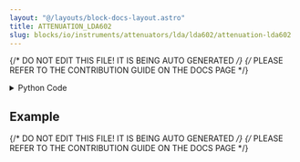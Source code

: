 ```yaml
---
layout: "@/layouts/block-docs-layout.astro"
title: ATTENUATION_LDA602
slug: blocks/io/instruments/attenuators/lda/lda602/attenuation-lda602
---
```


{/* DO NOT EDIT THIS FILE! IT IS BEING AUTO GENERATED */}
{/* PLEASE REFER TO THE CONTRIBUTION GUIDE ON THE DOCS PAGE */}


<PythonDocsDisplay docstring={docstring} />
<details>
<summary>Python Code</summary>

```python
from flojoy import flojoy, DataContainer, TextBlob
from typing import Optional, Literal
from qcodes_contrib_drivers.drivers.Vaunix.LDA import Vaunix_LDA
import platform
from numpy import allclose
from os import path


@flojoy(deps={"qcodes-contrib-drivers": "0.18.0"})
def ATTENUATION_LDA602(
    serial_number: int = 839,
    query_set: Literal["query", "set"] = "query",
    attenuation: float = 10.0,
    default: Optional[DataContainer] = None,
) -> TextBlob:
    """The ATTENUATION_LDA602 node sets or queries the attenuation for the LDA-602 Digital Attenuator.

    When setting the attenuation, the attenuation is then queried to ensure
    the attenuation was set correctly.
    The attenuation is rounded to the nearest 0.5 dB.

    This node should also work with compatible LDA attenuators (untested).

    Parameters
    ----------
    serial_number: str
        The serial number (not model number) to connect to.
    query_set: str
        Query or set the attenuation?
    attenuation: str
        The attenuation to set the LDA to, in dB.

    Returns
    -------
    DataContainer
        TextBlob: The current attenuation value.
    """

    assert (
        platform.system() == "Windows" and platform.architecture()[0] == "64bit"
    ), "This node currently supports only 64bit Windows."

    driver_path = path.dirname(__file__)

    assert path.isfile(
        path.join(driver_path, "VNX_atten64.dll")
    ), f"Ensure the dll file is placed here: {driver_path}"

    if query_set == "set":
        assert (
            0.0 <= attenuation <= 63.0
        ), f"The attenuation must be between 0 and 63 (set point: {attenuation})."

    attenuator = Vaunix_LDA("LDA", serial_number, dll_path=driver_path)

    match query_set:
        case "query":
            result = round(attenuator.attenuation() * 5, 2)
            s = f"Set to {round(attenuator.attenuation() * 5, 2)} dB"
        case "set":
            attenuator.attenuation(attenuation)
            result = round(attenuator.attenuation() * 5, 2)

            assert allclose(
                result, attenuation, rtol=0.1
            ), f"Resulting attenuation {result} is far from the set point {attenuation}"

            s = f"Set to {result} dB"

    attenuator.close()

    return TextBlob(text_blob=s)

```

[Find this Flojoy Block on GitHub](https://github.com/flojoy-ai/blocks/blob/main/blocks/IO/INSTRUMENTS/ATTENUATORS/LDA/LDA602/ATTENUATION_LDA602/ATTENUATION_LDA602.py)

</details>

## Example


<GetHelpWidget />


<AppDisplay app={app} blockName="ATTENUATION_LDA602" client:visible />


<Example />

{/* DO NOT EDIT THIS FILE! IT IS BEING AUTO GENERATED */}
{/* PLEASE REFER TO THE CONTRIBUTION GUIDE ON THE DOCS PAGE */}
